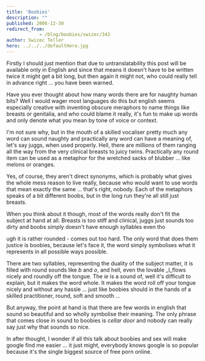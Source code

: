 ```yaml
---
title: 'Boobies'
description: ""
published: 2006-12-30
redirect_from: 
            - /blog/boobies/swizec/342
author: Swizec Teller
hero: ../../../defaultHero.jpg
---
```

Firstly I should just mention that due to untranslatability this post will be available only in English and since that means it doesn't have to be written twice it might get a bit long, but then again it might not, who could really tell in advance right ... you have been warned.

Have you ever thought about how many words there are for naughty human bits? Well I would wager most languages do this but english seems especially creative with inventing obscure meraphors to name things like breasts or genitalia, and who could blame it really, it's fun to make up words and only denote what you mean by tone of voice or context.

I'm not sure why, but in the mouth of a skilled vocaliser pretty much any word can sound naughty and practically any word can have a meaning of, let's say juggs, when used properly. Hell, there are millions of them ranging all the way from the very clinical breasts to juicy twins. Practically any round item can be used as a metaphor for the wretched sacks of blubber ... like melons or oranges.

Yes, of course, they aren't direct synonyms, which is probably what gives the whole mess reason to live really, because who would want to use words that mean exactly the same ... that's right, nobody. Each of the metaphors speaks of a bit different boobs, but in the long run they're all still just breasts.

When you think about it though, most of the words really don't fit the subject at hand at all. Breasts is too stiff and clinical, juggs just sounds too dirty and boobs simply doesn't have enough syllables even tho

ugh it is rather rounded - comes out too hard. The only word that does them justice is boobies, because let's face it, the word simply symbolises what it represents in all possible ways possible.

There are two syllables, representing the duality of the subject matter, it is filled with round sounds like _b_ and _o_, and hell, even the lovable _l_flows nicely and roundly off the tongue. The _ie_ is a sound of, well it's difficult to explain, but it makes the word whole. It makes the word roll off your tongue nicely and without any hassle ... just like boobies should in the hands of a skilled practitioner, round, soft and smooth ...

But anyway, the point at hand is that there are few words in english that sound so beautiful and so wholly symbolise their meaning. The only phrase that comes close in sound to boobies is _cellar door_ and nobody can really say just why that sounds so nice.



In after thought, I wonder if all this talk about boobies and sex will make google find me easier ... it just might, everybody knows google is so popular because it's the single biggest source of free porn online.